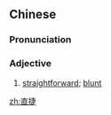 ==Chinese==
{{zh-forms}}

===Pronunciation===
{{zh-pron
|m=zhíjié
|cat=a
}}

===Adjective===
{{zh-adj}}

# {{lb|zh|literary}} [[straightforward]]; [[blunt]]

[[zh:直捷]]